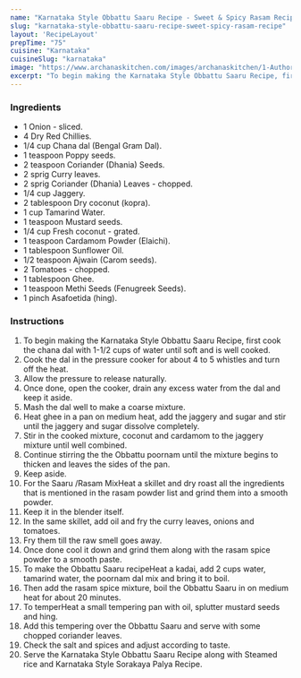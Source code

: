 ---
name: "Karnataka Style Obbattu Saaru Recipe - Sweet & Spicy Rasam Recipe"
slug: "karnataka-style-obbattu-saaru-recipe-sweet-spicy-rasam-recipe"
layout: 'RecipeLayout'
prepTime: "75"
cuisine: "Karnataka"
cuisineSlug: "karnataka"
image: "https://www.archanaskitchen.com/images/archanaskitchen/1-Author/sibyl_sunitha/Karnataka_Style_Obbattu_Saaru_Recipe_.jpg"
excerpt: "To begin making the Karnataka Style Obbattu Saaru Recipe, first cook the chana dal with 1-12 cups of water until soft and is well cooked"
---

### Ingredients

- 1 Onion - sliced.
- 4 Dry Red Chillies.
- 1/4 cup Chana dal (Bengal Gram Dal).
- 1 teaspoon Poppy seeds.
- 2 teaspoon Coriander (Dhania) Seeds.
- 2 sprig Curry leaves.
- 2 sprig Coriander (Dhania) Leaves - chopped.
- 1/4 cup Jaggery.
- 2 tablespoon Dry coconut (kopra).
- 1 cup Tamarind Water.
- 1 teaspoon Mustard seeds.
- 1/4 cup Fresh coconut - grated.
- 1 teaspoon Cardamom Powder (Elaichi).
- 1 tablespoon Sunflower Oil.
- 1/2 teaspoon Ajwain (Carom seeds).
- 2 Tomatoes - chopped.
- 1 tablespoon Ghee.
- 1 teaspoon Methi Seeds (Fenugreek Seeds).
- 1 pinch Asafoetida (hing).

### Instructions

1. To begin making the Karnataka Style Obbattu Saaru Recipe, first cook the chana dal with 1-1/2 cups of water until soft and is well cooked.
1. Cook the dal in the pressure cooker for about 4 to 5 whistles and turn off the heat.
1. Allow the pressure to release naturally.
1. Once done, open the cooker, drain any excess water from the dal and keep it aside.
1. Mash the dal well to make a coarse mixture.
1. Heat ghee in a pan on medium heat, add the jaggery and sugar and stir until the jaggery and sugar dissolve completely.
1. Stir in the cooked mixture, coconut and cardamom to the jaggery mixture until well combined.
1. Continue stirring the the Obbattu poornam until the mixture begins to thicken and leaves the sides of the pan.
1.  Keep aside.
1. For the Saaru /Rasam MixHeat a skillet and dry roast all the ingredients that is mentioned in the rasam powder list and grind them into a smooth powder.
1. Keep it in the blender itself.
1. In the same skillet, add oil and fry the curry leaves, onions and tomatoes.
1. Fry them till the raw smell goes away.
1. Once done cool it down and grind them along with the rasam spice powder to a smooth paste.
1. To make the Obbattu Saaru recipeHeat a kadai, add 2 cups water, tamarind water, the poornam dal mix and bring it to boil.
1. Then add the rasam spice mixture, boil the Obbattu Saaru in on medium heat for about 20 minutes.
1. To temperHeat a small tempering pan with oil, splutter mustard seeds and hing.
1. Add this tempering over the Obbattu Saaru and serve with some chopped coriander leaves.
1. Check the salt and spices and adjust according to taste.
1. Serve the Karnataka Style Obbattu Saaru Recipe along with Steamed rice and Karnataka Style Sorakaya Palya Recipe.
